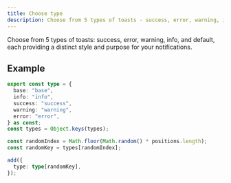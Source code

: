```yaml
---
title: Choose type
description: Choose from 5 types of toasts - success, error, warning, info, and default - each providing a distinct style and purpose for your notifications.
---
```


Choose from 5 types of toasts: success, error, warning, info, and default, each providing a distinct style and purpose for your notifications.


<ChooseTypeExample />

## Example

```ts
export const type = {
  base: "base",
  info: "info",
  success: "success",
  warning: "warning",
  error: "error",
} as const;
const types = Object.keys(types);

const randomIndex = Math.floor(Math.random() * positions.length);
const randomKey = types[randomIndex];

add({
  type: type[randomKey],
});
```


<Blob1 />
